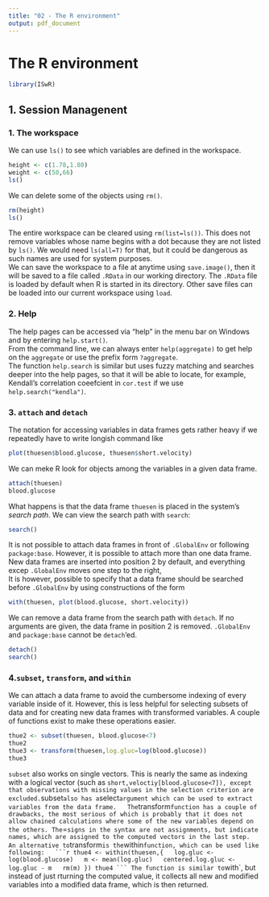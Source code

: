 ```yaml
---
title: "02 - The R environment"
output: pdf_document
---
```


# The R environment
```r
library(ISwR)
```

## 1. Session Managenent
### 1. The workspace
We can use `ls()` to see which variables are defined in the workspace.
```r
height <- c(1.78,1.80)
weight <- c(50,66)
ls()
```
We can delete some of the objects using `rm() `.
```r
rm(height)
ls()
```
The entire workspace can be cleared using `rm(list=ls())`. This does not remove variables whose name begins with a dot because they are not listed by `ls()`. We would need `ls(all=T)` for that, but it could be dangerous as such names are used for system purposes.  
We can save the workspace to a file at anytime using `save.image()`, then it will be saved to a file called `.RData` in our working directory. The `.RData` file is loaded by default when R is started in its directory. Other save files can be loaded into our current workspace using `load`.  

### 2. Help
The help pages can be accessed via "help" in the menu bar on Windows and by entering `help.start()`.  
From the command line, we can always enter `help(aggregate)` to get help on the `aggregate` or use the prefix form `?aggregate`.  
The function `help.search` is similar but uses fuzzy matching and searches deeper into the help pages, so that it will be able to locate, for example, Kendall's correlation coeefcient in `cor.test` if we use `help.search("kendla")`.  

### 3. `attach` and `detach`
The notation for accessing variables in data frames gets rather heavy if we repeatedly have to write longish command like
```r
plot(thuesen$blood.glucose, thuesen$short.velocity)
```
We can meke R look for objects among the variables in a given data frame.
```r
attach(thuesen)
blood.glucose
```
What happens is that the data frame `thuesen` is placed in the system's *search path*. We can view the search path with `search`:
```r
search()
```
It is not possible to attach data frames in front of `.GlobalEnv` or following `package:base`. However, it is possible to attach more than one data frame. New data frames are inserted into position 2 by default, and everything excep `.GlobalEnv` moves one step to the right,  
It is however, possible to specify that a data frame should be searched before `.GlobalEnv` by using constructions of the form
```r
with(thuesen, plot(blood.glucose, short.velocity))
```
We can remove a data frame from the search path with `detach`. If no arguments are given, the data frame in position 2 is removed. `.GlobalEnv` and `package:base` cannot be `detach`'ed.
```r
detach()
search()
```

### 4.`subset`, `transform`, and `within`
We can attach a data frame to avoid the cumbersome indexing of every variable inside of it. However, this is less helpful for selecting subsets of data and for creating new data frames with transformed variables. A couple of functions exist to make these operations easier.
```r
thue2 <- subset(thuesen, blood.glucose<7)
thue2
thue3 <- transform(thuesen,log.gluc=log(blood.glucose))
thue3
```
`subset` also works on single vectors. This is nearly the same as indexing with a logical vector (such as `short,veloctiy[blood.glucose<7]), except that observations with missing values in the selection criterion are excluded.  
`subset` also has a `select` argument which can be used to extract variables from the data frame.  
The `transform` function has a couple of drawbacks, the most serious of which is probably that it does not allow chained calculations where some of the new variables depend on the others. The `=` signs in the syntax are not assignments, but indicate names, which are assigned to the computed vectors in the last step.  
An alternative to `transform` is the `within` function, which can be used like following:  
```r
thue4 <- within(thuesen,{
  log.gluc <- log(blood.glucose)
  m <- mean(log.gluc)
  centered.log.gluc <- log.gluc - m
  rm(m)
})
thue4
```
The function is similar to `with`, but instead of just rturning the computed value, it collects all new and modified variables into a modified data frame, which is then returned.  


 









